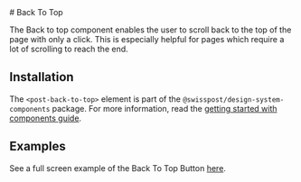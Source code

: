 
<Meta of={BackToTopStories} />

<div className="docs-title">
 # Back To Top

  <nav>
    <link-design of={JSON.stringify(BackToTopStories)}></link-design>
  </nav>
</div>

<p className="lead">
  The Back to top component enables the user to scroll back to the top of the page with only a
  click. This is especially helpful for pages which require a lot of scrolling to reach the end.
</p>

<Source code={BackToTop} language="html" />

## Installation

The `<post-back-to-top>` element is part of the `@swisspost/design-system-components` package.
For more information, read the [getting started with components guide](/?path=/docs/edfb619b-fda1-4570-bf25-20830303d483--docs).

## Examples

<p>
  See a full screen example of the Back To Top Button
  <a href="">here</a>.
</p>
